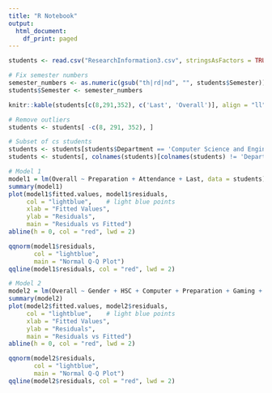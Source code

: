 ```yaml
---
title: "R Notebook"
output:
  html_document:
    df_print: paged
---
```



```r
students <- read.csv("ResearchInformation3.csv", stringsAsFactors = TRUE)

# Fix semester numbers
semester_numbers <- as.numeric(gsub("th|rd|nd", "", students$Semester))
students$Semester <- semester_numbers

knitr::kable(students[c(8,291,352), c('Last', 'Overall')], align = "ll")

# Remove outliers
students <- students[ -c(8, 291, 352), ]

# Subset of cs students
students <- students[students$Department == 'Computer Science and Engineering', ]
students <- students[, colnames(students)[colnames(students) != 'Department']]

# Model 1
model1 = lm(Overall ~ Preparation + Attendance + Last, data = students)
summary(model1)
plot(model1$fitted.values, model1$residuals,
     col = "lightblue",    # light blue points
     xlab = "Fitted Values",
     ylab = "Residuals",
     main = "Residuals vs Fitted")
abline(h = 0, col = "red", lwd = 2)

qqnorm(model1$residuals,
       col = "lightblue",
       main = "Normal Q-Q Plot")
qqline(model1$residuals, col = "red", lwd = 2)

# Model 2
model2 = lm(Overall ~ Gender + HSC + Computer + Preparation + Gaming + Attendance + Job + English, data = students)
summary(model2)
plot(model2$fitted.values, model2$residuals,
     col = "lightblue",    # light blue points
     xlab = "Fitted Values",
     ylab = "Residuals",
     main = "Residuals vs Fitted")
abline(h = 0, col = "red", lwd = 2)

qqnorm(model2$residuals,
       col = "lightblue",
       main = "Normal Q-Q Plot")
qqline(model2$residuals, col = "red", lwd = 2)
```

